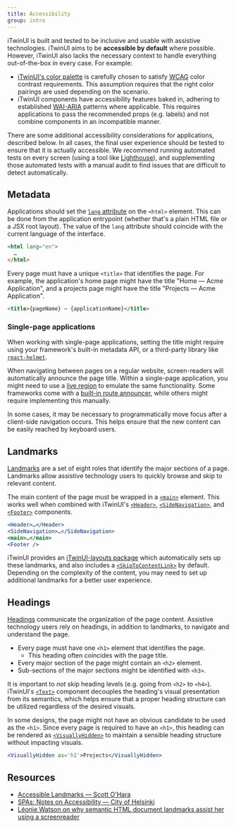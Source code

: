 ```yaml
---
title: Accessibility
group: intro
---
```


iTwinUI is built and tested to be inclusive and usable with assistive technologies. iTwinUI aims to be **accessible by default** where possible. However, iTwinUI also lacks the necessary context to handle everything out-of-the-box in every case. For example:

- [iTwinUI's color palette](/docs/variables#color) is carefully chosen to satisfy [WCAG](https://www.w3.org/WAI/WCAG22/Understanding/) color contrast requirements. This assumption requires that the right color pairings are used depending on the scenario.
- iTwinUI components have accessibility features baked in, adhering to established [WAI-ARIA](https://www.w3.org/TR/wai-aria-1.2/) patterns where applicable. This requires applications to pass the recommended props (e.g. labels) and not combine components in an incompatible manner.

There are some additional accessibility considerations for applications, described below. In all cases, the final user experience should be tested to ensure that it is actually accessible. We recommend running automated tests on every screen (using a tool like [Lighthouse](https://developer.chrome.com/docs/lighthouse)), and supplementing those automated tests with a manual audit to find issues that are difficult to detect automatically.

## Metadata

Applications should set the [`lang` attribute](https://developer.mozilla.org/en-US/docs/Web/HTML/Global_attributes/lang) on the `<html>` element. This can be done from the application entrypoint (whether that's a plain HTML file or a JSX root layout). The value of the `lang` attribute should coincide with the current language of the interface.

```html
<html lang="en">
  …
</html>
```

Every page must have a unique `<title>` that identifies the page. For example, the application's home page might have the title "Home — Acme Application", and a projects page might have the title "Projects — Acme Application".

```html
<title>{pageName} — {applicationName}</title>
```

### Single-page applications

When working with single-page applications, setting the title might require using your framework's built-in metadata API, or a third-party library like [`react-helmet`](https://github.com/nfl/react-helmet).

When navigating between pages on a regular website, screen-readers will automatically announce the page title. Within a single-page application, you might need to use a [live region](https://developer.mozilla.org/en-US/docs/Web/Accessibility/ARIA/ARIA_Live_Regions) to emulate the same functionality. Some frameworks come with a [built-in route announcer](https://nextjs.org/docs/architecture/accessibility#route-announcements), while others might require implementing this manually.

In some cases, it may be necessary to programmatically move focus after a client-side navigation occurs. This helps ensure that the new content can be easily reached by keyboard users.

## Landmarks

[Landmarks](https://www.w3.org/WAI/ARIA/apg/patterns/landmarks/) are a set of eight roles that identify the major sections of a page. Landmarks allow assistive technology users to quickly browse and skip to relevant content.

The main content of the page must be wrapped in a [`<main>`](https://developer.mozilla.org/en-US/docs/Web/HTML/Reference/Elements/main) element. This works well when combined with iTwinUI's [`<Header>`](/docs/header), [`<SideNavigation>`](/docs/sidenavigation), and [`<Footer>`](/docs/footer) components.

```jsx
<Header>…</Header>
<SideNavigation>…</SideNavigation>
<main>…</main>
<Footer />
```

iTwinUI provides an [iTwinUI-layouts package](https://itwin.github.io/iTwinUI-layouts/) which automatically sets up these landmarks, and also includes a [`<SkipToContentLink>`](/docs/skiptocontentlink) by default. Depending on the complexity of the content, you may need to set up additional landmarks for a better user experience.

## Headings

[Headings](https://www.w3.org/WAI/tutorials/page-structure/headings/) communicate the organization of the page content. Assistive technology users rely on headings, in addition to landmarks, to navigate and understand the page.

- Every page must have one `<h1>` element that identifies the page.
  - This heading often coincides with the page title.
- Every major section of the page might contain an `<h2>` element.
- Sub-sections of the major sections might be identified with `<h3>`.

It is important to _not_ skip heading levels (e.g. going from `<h2>` to `<h4>`). iTwinUI's [`<Text>`](/docs/typography) component decouples the heading's visual presentation from its semantics, which helps ensure that a proper heading structure can be utilized regardless of the desired visuals.

In some designs, the page might not have an obvious candidate to be used as the `<h1>`. Since every page is required to have an `<h1>`, this heading can be rendered as [`<VisuallyHidden>`](/docs/visuallyhidden) to maintain a sensible heading structure without impacting visuals.

```jsx
<VisuallyHidden as='h1'>Projects</VisuallyHidden>
```

## Resources

- [Accessible Landmarks — Scott O'Hara](https://www.scottohara.me/blog/2018/03/03/landmarks.html)
- [SPAs: Notes on Accessibility — City of Helsinki](https://saavutettavuusmalli.hel.fi/en/saavutettavuus-palvelukehityksessa/toteutus-ja-ohjelmistotestaus/single-page-applications-spas-notes-on-accessibility/)
- [Léonie Watson on why semantic HTML document landmarks assist her using a screenreader](https://www.youtube.com/watch?v=iUCYPM6up9M)
